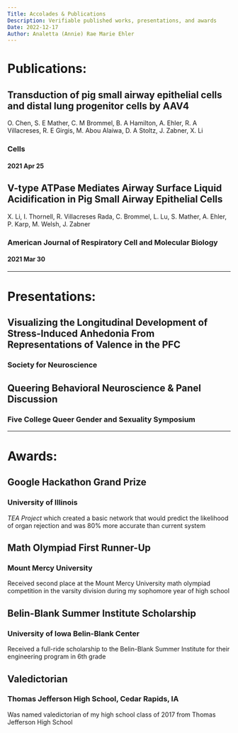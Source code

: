 ```yaml
---
Title: Accolades & Publications
Description: Verifiable published works, presentations, and awards
Date: 2022-12-17
Author: Analetta (Annie) Rae Marie Ehler
---
```


# Publications:

## Transduction of pig small airway epithelial cells and distal lung progenitor cells by AAV4

O. Chen, S. E Mather, C. M Brommel, B. A Hamilton, A. Ehler, R. A Villacreses, R. E Girgis, M. Abou Alaiwa, D. A Stoltz, J. Zabner, X. Li

### Cells

#### 2021 Apr 25

## V-type ATPase Mediates Airway Surface Liquid Acidification in Pig Small Airway Epithelial Cells

X. Li, I. Thornell, R. Villacreses Rada, C. Brommel, L. Lu, S. Mather, A. Ehler, P. Karp, M. Welsh, J. Zabner

### American Journal of Respiratory Cell and Molecular Biology

#### 2021 Mar 30

----

# Presentations:

## Visualizing the Longitudinal Development of Stress-Induced Anhedonia From Representations of Valence in the PFC

### Society for Neuroscience

## Queering Behavioral Neuroscience & Panel Discussion

### Five College Queer Gender and Sexuality Symposium

----

# Awards:

## Google Hackathon Grand Prize
### University of Illinois
*TEA Project* which created a basic network that would predict the likelihood of organ rejection and was 80% more accurate than current system

## Math Olympiad First Runner-Up
### Mount Mercy University
Received second place at the Mount Mercy University math olympiad competition in the varsity division during my sophomore year of high school

## Belin-Blank Summer Institute Scholarship
### University of Iowa Belin-Blank Center
Received a full-ride scholarship to the Belin-Blank Summer Institute for their engineering program in 6th grade

## Valedictorian
### Thomas Jefferson High School, Cedar Rapids, IA
Was named valedictorian of my high school class of 2017 from Thomas Jefferson High School
